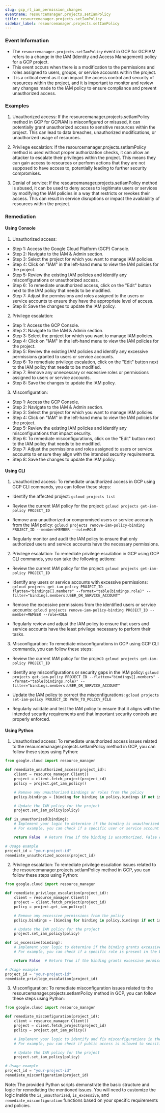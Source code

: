 ```yaml
--- 
slug: gcp_rt_iam_permission_changes
eventname: resourcemanager.projects.setIamPolicy
title: resourcemanager.projects.setIamPolicy
sidebar_label: resourcemanager.projects.setIamPolicy
---
```

                       
### Event Information

- The `resourcemanager.projects.setIamPolicy` event in GCP for GCPIAM refers to a change in the IAM (Identity and Access Management) policy for a GCP project.
- This event occurs when there is a modification to the permissions and roles assigned to users, groups, or service accounts within the project.
- It is a critical event as it can impact the access control and security of resources within the project, and it is important to monitor and review any changes made to the IAM policy to ensure compliance and prevent unauthorized access.


### Examples

1. Unauthorized access: If the resourcemanager.projects.setIamPolicy method in GCP for GCPIAM is misconfigured or misused, it can potentially grant unauthorized access to sensitive resources within the project. This can lead to data breaches, unauthorized modifications, or unauthorized usage of resources.

2. Privilege escalation: If the resourcemanager.projects.setIamPolicy method is used without proper authorization checks, it can allow an attacker to escalate their privileges within the project. This means they can gain access to resources or perform actions that they are not supposed to have access to, potentially leading to further security compromises.

3. Denial of service: If the resourcemanager.projects.setIamPolicy method is abused, it can be used to deny access to legitimate users or services by modifying the IAM policies in a way that restricts or revokes their access. This can result in service disruptions or impact the availability of resources within the project.

### Remediation

#### Using Console

1. Unauthorized access:
- Step 1: Access the Google Cloud Platform (GCP) Console.
- Step 2: Navigate to the IAM & Admin section.
- Step 3: Select the project for which you want to manage IAM policies.
- Step 4: Click on "IAM" in the left-hand menu to view the IAM policies for the project.
- Step 5: Review the existing IAM policies and identify any misconfigurations or unauthorized access.
- Step 6: To remediate unauthorized access, click on the "Edit" button next to the IAM policy that needs to be modified.
- Step 7: Adjust the permissions and roles assigned to the users or service accounts to ensure they have the appropriate level of access.
- Step 8: Save the changes to update the IAM policy.

2. Privilege escalation:
- Step 1: Access the GCP Console.
- Step 2: Navigate to the IAM & Admin section.
- Step 3: Select the project for which you want to manage IAM policies.
- Step 4: Click on "IAM" in the left-hand menu to view the IAM policies for the project.
- Step 5: Review the existing IAM policies and identify any excessive permissions granted to users or service accounts.
- Step 6: To remediate privilege escalation, click on the "Edit" button next to the IAM policy that needs to be modified.
- Step 7: Remove any unnecessary or excessive roles or permissions assigned to users or service accounts.
- Step 8: Save the changes to update the IAM policy.

3. Misconfiguration:
- Step 1: Access the GCP Console.
- Step 2: Navigate to the IAM & Admin section.
- Step 3: Select the project for which you want to manage IAM policies.
- Step 4: Click on "IAM" in the left-hand menu to view the IAM policies for the project.
- Step 5: Review the existing IAM policies and identify any misconfigurations that impact security.
- Step 6: To remediate misconfigurations, click on the "Edit" button next to the IAM policy that needs to be modified.
- Step 7: Adjust the permissions and roles assigned to users or service accounts to ensure they align with the intended security requirements.
- Step 8: Save the changes to update the IAM policy.

#### Using CLI

1. Unauthorized access: To remediate unauthorized access in GCP using GCP CLI commands, you can follow these steps:

- Identify the affected project: `gcloud projects list`

- Review the current IAM policy for the project: `gcloud projects get-iam-policy PROJECT_ID`

- Remove any unauthorized or compromised users or service accounts from the IAM policy: `gcloud projects remove-iam-policy-binding PROJECT_ID --member=MEMBER --role=ROLE`

- Regularly monitor and audit the IAM policy to ensure that only authorized users and service accounts have the necessary permissions.

2. Privilege escalation: To remediate privilege escalation in GCP using GCP CLI commands, you can take the following actions:

- Review the current IAM policy for the project: `gcloud projects get-iam-policy PROJECT_ID`

- Identify any users or service accounts with excessive permissions: `gcloud projects get-iam-policy PROJECT_ID --flatten="bindings[].members" --format="table(bindings.role)" --filter="bindings.members:USER_OR_SERVICE_ACCOUNT"`

- Remove the excessive permissions from the identified users or service accounts: `gcloud projects remove-iam-policy-binding PROJECT_ID --member=MEMBER --role=ROLE`

- Regularly review and adjust the IAM policy to ensure that users and service accounts have the least privilege necessary to perform their tasks.

3. Misconfiguration: To remediate misconfigurations in GCP using GCP CLI commands, you can follow these steps:

- Review the current IAM policy for the project: `gcloud projects get-iam-policy PROJECT_ID`

- Identify any misconfigurations or security gaps in the IAM policy: `gcloud projects get-iam-policy PROJECT_ID --flatten="bindings[].members" --format="table(bindings.role)" --filter="bindings.members:USER_OR_SERVICE_ACCOUNT"`

- Update the IAM policy to correct the misconfigurations: `gcloud projects set-iam-policy PROJECT_ID PATH_TO_POLICY_FILE`

- Regularly validate and test the IAM policy to ensure that it aligns with the intended security requirements and that important security controls are properly enforced.

#### Using Python

1. Unauthorized access: To remediate unauthorized access issues related to the resourcemanager.projects.setIamPolicy method in GCP, you can follow these steps using Python:

```python
from google.cloud import resource_manager

def remediate_unauthorized_access(project_id):
    client = resource_manager.Client()
    project = client.fetch_project(project_id)
    policy = project.get_iam_policy()

    # Remove any unauthorized bindings or roles from the policy
    policy.bindings = [binding for binding in policy.bindings if not is_unauthorized(binding)]

    # Update the IAM policy for the project
    project.set_iam_policy(policy)

def is_unauthorized(binding):
    # Implement your logic to determine if the binding is unauthorized
    # For example, you can check if a specific user or service account is present in the binding

    return False  # Return True if the binding is unauthorized, False otherwise

# Usage example
project_id = "your-project-id"
remediate_unauthorized_access(project_id)
```

2. Privilege escalation: To remediate privilege escalation issues related to the resourcemanager.projects.setIamPolicy method in GCP, you can follow these steps using Python:

```python
from google.cloud import resource_manager

def remediate_privilege_escalation(project_id):
    client = resource_manager.Client()
    project = client.fetch_project(project_id)
    policy = project.get_iam_policy()

    # Remove any excessive permissions from the policy
    policy.bindings = [binding for binding in policy.bindings if not is_excessive(binding)]

    # Update the IAM policy for the project
    project.set_iam_policy(policy)

def is_excessive(binding):
    # Implement your logic to determine if the binding grants excessive permissions
    # For example, you can check if a specific role is present in the binding

    return False  # Return True if the binding grants excessive permissions, False otherwise

# Usage example
project_id = "your-project-id"
remediate_privilege_escalation(project_id)
```

3. Misconfiguration: To remediate misconfiguration issues related to the resourcemanager.projects.setIamPolicy method in GCP, you can follow these steps using Python:

```python
from google.cloud import resource_manager

def remediate_misconfiguration(project_id):
    client = resource_manager.Client()
    project = client.fetch_project(project_id)
    policy = project.get_iam_policy()

    # Implement your logic to identify and fix misconfigurations in the policy
    # For example, you can check if public access is allowed to sensitive resources and remove such bindings

    # Update the IAM policy for the project
    project.set_iam_policy(policy)

# Usage example
project_id = "your-project-id"
remediate_misconfiguration(project_id)
```

Note: The provided Python scripts demonstrate the basic structure and logic for remediating the mentioned issues. You will need to customize the logic inside the `is_unauthorized`, `is_excessive`, and `remediate_misconfiguration` functions based on your specific requirements and policies.


 